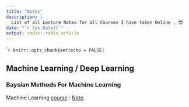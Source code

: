 ```yaml
---
title: "Notes"
description: |
  List of all Lecture Notes for all Courses I have taken Online . 😎
date: "`r Sys.Date()`"
output: radix::radix_article
---
```


````r
knitr::opts_chunk$set(echo = FALSE)
```

## Machine Learning / Deep Learning

### Baysian Methods For Machine Learning
Machine Learning [course](https://www.coursera.org/learn/bayesian-methods-in-machine-learning) : [Note](BaysianMachineLearning.html).
